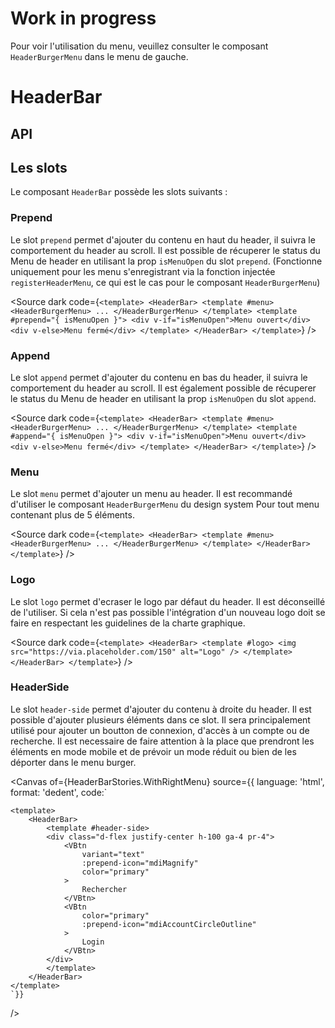 
<Meta of={HeaderBarStories} />

Work in progress
===

Pour voir l'utilisation du menu, veuillez consulter le composant `HeaderBurgerMenu` dans le menu de gauche.

# HeaderBar

<Canvas of={HeaderBarStories.Default} />

## API

<Controls of={HeaderBarStories.Default} />

## Les slots

Le composant `HeaderBar` possède les slots suivants :

### Prepend

Le slot `prepend` permet d'ajouter du contenu en haut du header, il suivra le comportement du header au scroll.
Il est possible de récuperer le status du Menu de header en utilisant la prop `isMenuOpen` du slot `prepend`. (Fonctionne uniquement pour les menu s'enregistrant via la fonction injectée `registerHeaderMenu`, ce qui est le cas pour le composant `HeaderBurgerMenu`)

<Source
  dark
  code={`
<template>
  <HeaderBar>
	<template #menu>
	  <HeaderBurgerMenu>
		...
	  </HeaderBurgerMenu>
	</template>
	<template #prepend="{ isMenuOpen }">
	  <div v-if="isMenuOpen">Menu ouvert</div>
	  <div v-else>Menu fermé</div>
	</template>
  </HeaderBar>
</template>
`}
/>

### Append

Le slot `append` permet d'ajouter du contenu en bas du header, il suivra le comportement du header au scroll.
Il est également possible de récuperer le status du Menu de header en utilisant la prop `isMenuOpen` du slot `append`.

<Source
  dark
  code={`
<template>
  <HeaderBar>
	<template #menu>
	  <HeaderBurgerMenu>
		...
	  </HeaderBurgerMenu>
	</template>
	<template #append="{ isMenuOpen }">
	  <div v-if="isMenuOpen">Menu ouvert</div>
	  <div v-else>Menu fermé</div>
	</template>
  </HeaderBar>
</template>
`}
/>

### Menu

Le slot `menu` permet d'ajouter un menu au header. Il est recommandé d'utiliser le composant `HeaderBurgerMenu` du design system Pour tout menu contenant plus de 5 éléments.

<Source
  dark
  code={`
<template>
  <HeaderBar>
	<template #menu>
	  <HeaderBurgerMenu>
		...
	  </HeaderBurgerMenu>
	</template>
  </HeaderBar>
</template>
`}
/>

### Logo

Le slot `logo` permet d'ecraser le logo par défaut du header. Il est déconseillé de l'utiliser. Si cela n'est pas possible l'intégration d'un nouveau logo doit se faire en respectant les guidelines de la charte graphique.

<Source
  dark
  code={`
<template>
  <HeaderBar>
	<template #logo>
	  <img src="https://via.placeholder.com/150" alt="Logo" />
	</template>
  </HeaderBar>
</template>
`}
/>

### HeaderSide

Le slot `header-side` permet d'ajouter du contenu à droite du header. Il est possible d'ajouter plusieurs éléments dans ce slot.
Il sera principalement utilisé pour ajouter un boutton de connexion, d'accès à un compte ou de recherche.
Il est necessaire de faire attention à la place que prendront les éléments en mode mobile et de prévoir un mode réduit ou bien de les déporter dans le menu burger.

<Canvas
	of={HeaderBarStories.WithRightMenu}
	source={{
		language: 'html',
		format: 'dedent',
		code:`
	<script setup lang="ts">
	</script>

	<template>
		<HeaderBar>
			<template #header-side>
			<div class="d-flex justify-center h-100 ga-4 pr-4">
				<VBtn
					variant="text"
					:prepend-icon="mdiMagnify"
					color="primary"
				>
					Rechercher
				</VBtn>
				<VBtn
					color="primary"
					:prepend-icon="mdiAccountCircleOutline"
				>
					Login
				</VBtn>
			</div>
			</template>
		</HeaderBar>
	</template>
	`}}
/>
